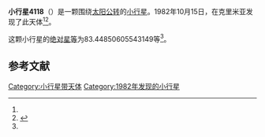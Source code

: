 {{Infobox planet
| bgcolour = #FFFFC0
| name = 4118 Sveta
| symbol = 
| image = 
| caption = 
| discovery = yes
| discovery_ref = 
| discoverer = {{link-en|柳德米拉·瓦斯列娜·朱然勒娃|Lyudmila Vasilyevna Zhuravleva}}
| discovery_site = [[克里米亚|克里米亚]] 
| discovered = 1982年10月15日
| designations = yes
| mp_name = 
| named_after = 
| alt_names = 1982 TH3/ 1950 PQ / 1966 SC / 1971 QV / 1973 AO2 / 1984 BJ
| mp_category = [[主带小行星|主带小行星]]
| orbit_ref = <ref name="a">[http://ssd.jpl.nasa.gov/sbdb.cgi?sstr=4118 4118 Sveta] {{Wayback|url=http://ssd.jpl.nasa.gov/sbdb.cgi?sstr=4118 |date=20210814030350 }}，小行星數據庫瀏覽器（JPL Small-Body Database Browser）－[[美国国家航空航天局|美国国家航空航天局]]喷气推进实验室</ref>
| epoch = 2456400.5 (2013年4月18日更新)
| aphelion = {{convert|3.33086252509884|AU|km|3|abbr=on|lk=out}}
| perihelion = {{convert|2.710035576099008|AU|km|3|abbr=on}}
| semimajor = {{convert|3.020449050598924|AU|km|3|abbr=on}}
| eccentricity = 0.102770638
| period = 1917.368987 [[日|日]]<br />5.25[[儒略年|儒略年]]
| avg_speed = 
| inclination = 8.784620105682917
| asc_node = 306.8464585370994
| mean_anomaly = 
| arg_peri = 83.44850605543149
| satellites = 
| physical_characteristics = yes
| dimensions = 
| mass = 
| density = 
| surface_grav = 
| escape_velocity = 
| sidereal_day = 
| axial_tilt = 
| pole_ecliptic_lat = 
| pole_ecliptic_lon = 
| albedo = 
| temperatures= 
| temp_name1 = 
| mean_temp_1 = 
| max_temp_1 = 
| temp_name2 = 
| max_temp_2 = 
| spectral_type = 
| abs_magnitude = 83.44850605543149
}}

'''小行星4118'''（{{lang-en|4118 Sveta}}）是一颗围绕[[太阳|太阳]][[公转|公转]]的[[小行星|小行星]]。1982年10月15日，{{link-en|柳德米拉·瓦斯列娜·朱然勒娃|Lyudmila Vasilyevna Zhuravleva}}在克里米亚发现了此天体<ref name="a" /><ref>{{cite news|title=小行星列表|url=http://cfa-www.harvard.edu/iau/lists/NumberedMPs.txt|accessdate=2013-07-08|newspaper=哈佛大学|archive-date=2008-05-17|archive-url=https://web.archive.org/web/20080517010638/http://cfa-www.harvard.edu/iau/lists/NumberedMPs.txt|dead-url=no}}</ref>。

这颗小行星的[[绝对星等|绝对星等]]为83.44850605543149等<ref name="a" />。

==参考文献==
{{reflist}}
{{Minor Planet Number|[[小行星4117|小行星4117]]|[[小行星4119|小行星4119]]}}

{{小天体}}

[[Category:小行星带天体|Category:小行星带天体]]
[[Category:1982年发现的小行星|Category:1982年发现的小行星]]

{{asteroid-stub}}
